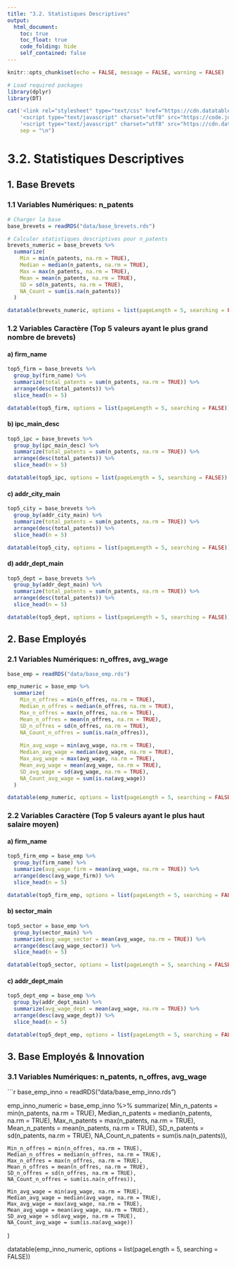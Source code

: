 ```yaml
---
title: "3.2. Statistiques Descriptives"
output: 
  html_document:
    toc: true
    toc_float: true
    code_folding: hide
    self_contained: false
---
```


```r
knitr::opts_chunk$set(echo = FALSE, message = FALSE, warning = FALSE)

# Load required packages
library(dplyr)
library(DT)
```

```r
cat('<link rel="stylesheet" type="text/css" href="https://cdn.datatables.net/1.11.5/css/jquery.dataTables.css">',
    '<script type="text/javascript" charset="utf8" src="https://code.jquery.com/jquery-3.5.1.js"></script>',
    '<script type="text/javascript" charset="utf8" src="https://cdn.datatables.net/1.11.5/js/jquery.dataTables.js"></script>',
    sep = "\n")
```

# 3.2. Statistiques Descriptives

## 1. Base Brevets

### 1.1 Variables Numériques: n_patents

```r
# Charger la base
base_brevets = readRDS("data/base_brevets.rds")

# Calculer statistiques descriptives pour n_patents
brevets_numeric = base_brevets %>%
  summarize(
    Min = min(n_patents, na.rm = TRUE),
    Median = median(n_patents, na.rm = TRUE),
    Max = max(n_patents, na.rm = TRUE),
    Mean = mean(n_patents, na.rm = TRUE),
    SD = sd(n_patents, na.rm = TRUE),
    NA_Count = sum(is.na(n_patents))
  )

datatable(brevets_numeric, options = list(pageLength = 5, searching = FALSE))
```

### 1.2 Variables Caractère (Top 5 valeurs ayant le plus grand nombre de brevets)

#### a) firm_name

```r
top5_firm = base_brevets %>%
  group_by(firm_name) %>%
  summarize(total_patents = sum(n_patents, na.rm = TRUE)) %>%
  arrange(desc(total_patents)) %>%
  slice_head(n = 5)

datatable(top5_firm, options = list(pageLength = 5, searching = FALSE))
```

#### b) ipc_main_desc

```r
top5_ipc = base_brevets %>%
  group_by(ipc_main_desc) %>%
  summarize(total_patents = sum(n_patents, na.rm = TRUE)) %>%
  arrange(desc(total_patents)) %>%
  slice_head(n = 5)

datatable(top5_ipc, options = list(pageLength = 5, searching = FALSE))
```

#### c) addr_city_main

```r
top5_city = base_brevets %>%
  group_by(addr_city_main) %>%
  summarize(total_patents = sum(n_patents, na.rm = TRUE)) %>%
  arrange(desc(total_patents)) %>%
  slice_head(n = 5)

datatable(top5_city, options = list(pageLength = 5, searching = FALSE))
```

#### d) addr_dept_main

```r
top5_dept = base_brevets %>%
  group_by(addr_dept_main) %>%
  summarize(total_patents = sum(n_patents, na.rm = TRUE)) %>%
  arrange(desc(total_patents)) %>%
  slice_head(n = 5)

datatable(top5_dept, options = list(pageLength = 5, searching = FALSE))
```

## 2. Base Employés

### 2.1 Variables Numériques: n_offres, avg_wage

```r
base_emp = readRDS("data/base_emp.rds")

emp_numeric = base_emp %>%
  summarize(
    Min_n_offres = min(n_offres, na.rm = TRUE),
    Median_n_offres = median(n_offres, na.rm = TRUE),
    Max_n_offres = max(n_offres, na.rm = TRUE),
    Mean_n_offres = mean(n_offres, na.rm = TRUE),
    SD_n_offres = sd(n_offres, na.rm = TRUE),
    NA_Count_n_offres = sum(is.na(n_offres)),
    
    Min_avg_wage = min(avg_wage, na.rm = TRUE),
    Median_avg_wage = median(avg_wage, na.rm = TRUE),
    Max_avg_wage = max(avg_wage, na.rm = TRUE),
    Mean_avg_wage = mean(avg_wage, na.rm = TRUE),
    SD_avg_wage = sd(avg_wage, na.rm = TRUE),
    NA_Count_avg_wage = sum(is.na(avg_wage))
  )

datatable(emp_numeric, options = list(pageLength = 5, searching = FALSE))
```

### 2.2 Variables Caractère (Top 5 valeurs ayant le plus haut salaire moyen)

#### a) firm_name

```r
top5_firm_emp = base_emp %>%
  group_by(firm_name) %>%
  summarize(avg_wage_firm = mean(avg_wage, na.rm = TRUE)) %>%
  arrange(desc(avg_wage_firm)) %>%
  slice_head(n = 5)

datatable(top5_firm_emp, options = list(pageLength = 5, searching = FALSE))
```

#### b) sector_main

```r
top5_sector = base_emp %>%
  group_by(sector_main) %>%
  summarize(avg_wage_sector = mean(avg_wage, na.rm = TRUE)) %>%
  arrange(desc(avg_wage_sector)) %>%
  slice_head(n = 5)

datatable(top5_sector, options = list(pageLength = 5, searching = FALSE))
```

#### c) addr_dept_main

```r
top5_dept_emp = base_emp %>%
  group_by(addr_dept_main) %>%
  summarize(avg_wage_dept = mean(avg_wage, na.rm = TRUE)) %>%
  arrange(desc(avg_wage_dept)) %>%
  slice_head(n = 5)

datatable(top5_dept_emp, options = list(pageLength = 5, searching = FALSE))
```

## 3. Base Employés & Innovation

### 3.1 Variables Numériques: n_patents, n_offres, avg_wage

```r
base_emp_inno = readRDS("data/base_emp_inno.rds")

emp_inno_numeric = base_emp_inno %>%
  summarize(
    Min_n_patents = min(n_patents, na.rm = TRUE),
    Median_n_patents = median(n_patents, na.rm = TRUE),
    Max_n_patents = max(n_patents, na.rm = TRUE),
    Mean_n_patents = mean(n_patents, na.rm = TRUE),
    SD_n_patents = sd(n_patents, na.rm = TRUE),
    NA_Count_n_patents = sum(is.na(n_patents)),
    
    Min_n_offres = min(n_offres, na.rm = TRUE),
    Median_n_offres = median(n_offres, na.rm = TRUE),
    Max_n_offres = max(n_offres, na.rm = TRUE),
    Mean_n_offres = mean(n_offres, na.rm = TRUE),
    SD_n_offres = sd(n_offres, na.rm = TRUE),
    NA_Count_n_offres = sum(is.na(n_offres)),
    
    Min_avg_wage = min(avg_wage, na.rm = TRUE),
    Median_avg_wage = median(avg_wage, na.rm = TRUE),
    Max_avg_wage = max(avg_wage, na.rm = TRUE),
    Mean_avg_wage = mean(avg_wage, na.rm = TRUE),
    SD_avg_wage = sd(avg_wage, na.rm = TRUE),
    NA_Count_avg_wage = sum(is.na(avg_wage))
  )

datatable(emp_inno_numeric, options = list(pageLength = 5, searching = FALSE))
